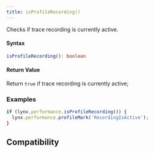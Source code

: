 ```yaml
---
title: isProfileRecording()
---
```


Checks if trace recording is currently active.

#### Syntax

```typescript
isProfileRecording(): boolean
```

#### Return Value

Return `true` if trace recording is currently active;

### Examples

```typescript
if (lynx.performance.isProfileRecording()) {
  lynx.performance.profileMark('RecordingIsActive');
}
```

## Compatibility


<LegacyCompatTable metadata="lynx-api/lynx/performance" />
